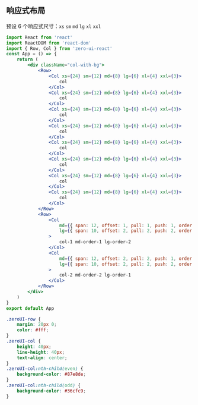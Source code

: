 ## 响应式布局

预设 6 个响应式尺寸：`xs` `sm` `md` `lg` `xl` `xxl`

```jsx
import React from 'react'
import ReactDOM from 'react-dom'
import { Row, Col } from 'zero-ui-react'
const App = () => {
    return (
        <div className="col-with-bg">
            <Row>
                <Col xs={24} sm={12} md={8} lg={6} xl={4} xxl={3}>
                    col
                </Col>
                <Col xs={24} sm={12} md={8} lg={6} xl={4} xxl={3}>
                    col
                </Col>
                <Col xs={24} sm={12} md={8} lg={6} xl={4} xxl={3}>
                    col
                </Col>
                <Col xs={24} sm={12} md={8} lg={6} xl={4} xxl={3}>
                    col
                </Col>
                <Col xs={24} sm={12} md={8} lg={6} xl={4} xxl={3}>
                    col
                </Col>
                <Col xs={24} sm={12} md={8} lg={6} xl={4} xxl={3}>
                    col
                </Col>
                <Col xs={24} sm={12} md={8} lg={6} xl={4} xxl={3}>
                    col
                </Col>
                <Col xs={24} sm={12} md={8} lg={6} xl={4} xxl={3}>
                    col
                </Col>
            </Row>
            <Row>
                <Col
                    md={{ span: 12, offset: 1, pull: 1, push: 1, order: 1 }}
                    lg={{ span: 10, offset: 2, pull: 2, push: 2, order: 2 }}
                >
                    col-1 md-order-1 lg-order-2
                </Col>
                <Col
                    md={{ span: 12, offset: 2, pull: 2, push: 1, order: 2 }}
                    lg={{ span: 10, offset: 2, pull: 2, push: 2, order: 1 }}
                >
                    col-2 md-order-2 lg-order-1
                </Col>
            </Row>
        </div>
    )
}
export default App
```

```css
.zeroUI-row {
    margin: 20px 0;
    color: #fff;
}
.zeroUI-col {
    height: 40px;
    line-height: 40px;
    text-align: center;
}
.zeroUI-col:nth-child(even) {
    background-color: #87e8de;
}
.zeroUI-col:nth-child(odd) {
    background-color: #36cfc9;
}
```
